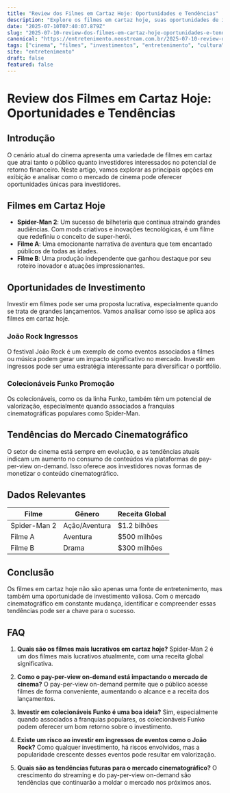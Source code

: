 ```yaml
---
title: "Review dos Filmes em Cartaz Hoje: Oportunidades e Tendências"
description: "Explore os filmes em cartaz hoje, suas oportunidades de investimento e tendências do mercado cinematográfico, com dicas de pay-per-view on-demand."
date: "2025-07-10T07:40:07.879Z"
slug: "2025-07-10-review-dos-filmes-em-cartaz-hoje-oportunidades-e-tendencias"
canonical: "https://entretenimento.neostream.com.br/2025-07-10-review-dos-filmes-em-cartaz-hoje-oportunidades-e-tendencias"
tags: ["cinema", "filmes", "investimentos", "entretenimento", "cultura"]
site: "entretenimento"
draft: false
featured: false
---
```


# Review dos Filmes em Cartaz Hoje: Oportunidades e Tendências

## Introdução
O cenário atual do cinema apresenta uma variedade de filmes em cartaz que atrai tanto o público quanto investidores interessados no potencial de retorno financeiro. Neste artigo, vamos explorar as principais opções em exibição e analisar como o mercado de cinema pode oferecer oportunidades únicas para investidores.

## Filmes em Cartaz Hoje
- **Spider-Man 2**: Um sucesso de bilheteria que continua atraindo grandes audiências. Com mods criativos e inovações tecnológicas, é um filme que redefiniu o conceito de super-herói.
- **Filme A**: Uma emocionante narrativa de aventura que tem encantado públicos de todas as idades.
- **Filme B**: Uma produção independente que ganhou destaque por seu roteiro inovador e atuações impressionantes.

## Oportunidades de Investimento
Investir em filmes pode ser uma proposta lucrativa, especialmente quando se trata de grandes lançamentos. Vamos analisar como isso se aplica aos filmes em cartaz hoje.

### João Rock Ingressos
O festival João Rock é um exemplo de como eventos associados a filmes ou música podem gerar um impacto significativo no mercado. Investir em ingressos pode ser uma estratégia interessante para diversificar o portfólio.

### Colecionáveis Funko Promoção
Os colecionáveis, como os da linha Funko, também têm um potencial de valorização, especialmente quando associados a franquias cinematográficas populares como Spider-Man.

## Tendências do Mercado Cinematográfico
O setor de cinema está sempre em evolução, e as tendências atuais indicam um aumento no consumo de conteúdos via plataformas de pay-per-view on-demand. Isso oferece aos investidores novas formas de monetizar o conteúdo cinematográfico.

## Dados Relevantes
| Filme | Gênero | Receita Global |
|-------|--------|----------------|
| Spider-Man 2 | Ação/Aventura | $1.2 bilhões |
| Filme A | Aventura | $500 milhões |
| Filme B | Drama | $300 milhões |

## Conclusão
Os filmes em cartaz hoje não são apenas uma fonte de entretenimento, mas também uma oportunidade de investimento valiosa. Com o mercado cinematográfico em constante mudança, identificar e compreender essas tendências pode ser a chave para o sucesso.

## FAQ

1. **Quais são os filmes mais lucrativos em cartaz hoje?**
   Spider-Man 2 é um dos filmes mais lucrativos atualmente, com uma receita global significativa.

2. **Como o pay-per-view on-demand está impactando o mercado de cinema?**
   O pay-per-view on-demand permite que o público acesse filmes de forma conveniente, aumentando o alcance e a receita dos lançamentos.

3. **Investir em colecionáveis Funko é uma boa ideia?**
   Sim, especialmente quando associados a franquias populares, os colecionáveis Funko podem oferecer um bom retorno sobre o investimento.

4. **Existe um risco ao investir em ingressos de eventos como o João Rock?**
   Como qualquer investimento, há riscos envolvidos, mas a popularidade crescente desses eventos pode resultar em valorização.

5. **Quais são as tendências futuras para o mercado cinematográfico?**
   O crescimento do streaming e do pay-per-view on-demand são tendências que continuarão a moldar o mercado nos próximos anos.